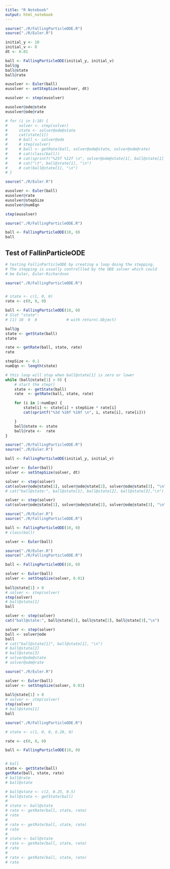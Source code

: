 ```yaml
---
title: "R Notebook"
output: html_notebook
---
```


```r
source("./R/FallingParticleODE.R")
source("./R/Euler.R")

initial_y <- 10
initial_v <- 0
dt <- 0.01

ball <- FallingParticleODE(initial_y, initial_v)
ball@g
ball@state
ball@rate

eusolver <- Euler(ball)
eusolver <- setStepSize(eusolver, dt)

eusolver <- step(eusolver)

eusolver@ode@state
eusolver@ode@rate

# for (i in 1:10) {
#     solver <- step(solver)
#     state <- solver@ode@state
#     cat(state[1])
#     # ball <- solver@ode
#     # step(solver)
#     # ball <- getRate(ball, solver@ode@state, solver@ode@rate)
#     # cat(class(ball))
#     # cat(sprintf("%25f %12f \n", solver@ode@state[1], ball@state[1] ))
#     # cat("\t", ball@state[1], "\n")
#     # cat(ball@state[1], "\n")
# }
```


```r
source("./R/Euler.R")

eusolver <- Euler(ball)
eusolver@rate
eusolver@stepSize
eusolver@numEqn

step(eusolver)
```

```r
source("./R/FallingParticleODE.R")

ball <- FallingParticleODE(10, 0)
ball
```



## Test of FallinParticleODE

```r
# testing FallinParticleODE by creating a loop doing the stepping.
# The stepping is usually controllled by the ODE solver which could
# be Euler, Euler-Richardson

source("./R/FallingParticleODE.R")


# state <- c(1, 0, 0)
rate <- c(0, 0, 0)

ball <- FallingParticleODE(10, 0)
# Slot "state":
# [1] 10  0  0             # with return(.Object)

ball@g
state <- getState(ball)
state

rate <- getRate(ball, state, rate)
rate

stepSize <- 0.1
numEqn <- length(state)

# this loop will stop when ball@state[1] is zero or lower
while (ball@state[1] > 0) {
    # start the step()
    state <- getState(ball)
    rate  <- getRate(ball, state, rate)

    for (i in 1:numEqn) {
        state[i] <- state[i] + stepSize * rate[i]
        cat(sprintf("%3d %10f %10f \n", i, state[i], rate[i]))

    }
    ball@state <- state
    ball@rate <-  rate
}

```








```r
source("./R/FallingParticleODE.R")
source("./R/Euler.R")

ball <- FallingParticleODE(initial_y, initial_v)

solver <- Euler(ball)
solver <- setStepSize(solver, dt)

solver <- step(solver)
cat(solver@ode@state[1], solver@ode@state[2], solver@ode@state[3], "\n")
# cat("ball@state:", ball@state[1], ball@state[2], ball@state[3],"\n")

solver <- step(solver)
cat(solver@ode@state[1], solver@ode@state[2], solver@ode@state[3], "\n")
```


```r
source("./R/Euler.R")
source("./R/FallingParticleODE.R")

ball <- FallingParticleODE(10, 0)
# class(ball)

solver <- Euler(ball)
```



```r
source("./R/Euler.R")
source("./R/FallingParticleODE.R")

ball <- FallingParticleODE(10, 0)

solver <- Euler(ball)
solver <- setStepSize(solver, 0.01)
    
ball@state[1] > 0
# solver <- step(solver)
step(solver)
# ball@state[1]
ball
```

```r
solver <- step(solver)
cat("ball@state:", ball@state[1], ball@state[2], ball@state[3],"\n")
```


```r
solver <- step(solver)
ball <- solver@ode
ball
# cat("ball@state[1]", ball@state[1], "\n")
# ball@state[2]
# ball@state[3]
# solver@ode@state
# solver@ode@rate
```

```r
source("./R/Euler.R")

solver <- Euler(ball)
solver <- setStepSize(solver, 0.01)
    
ball@state[1] > 0
# solver <- step(solver)
step(solver)
# ball@state[1]
ball
```


```r
source("./R/FallingParticleODE.R")

# state <- c(1, 0, 0, 6.28, 0)

rate <- c(0, 0, 0)

ball <- FallingParticleODE(10, 0)


# ball
state <- getState(ball)
getRate(ball, state, rate)
# ball@rate
# ball@state
```


```r
# ball@state <- c(2, 0.25, 0.5)
# ball@state <- getState(ball)
# 
# state <- ball@state
# rate <- getRate(ball, state, rate)
# rate
# 
# rate <- getRate(ball, state, rate)
# rate
# 
# state <- ball@state
# rate <- getRate(ball, state, rate)
# rate
# 
# rate <- getRate(ball, state, rate)
# rate
```

